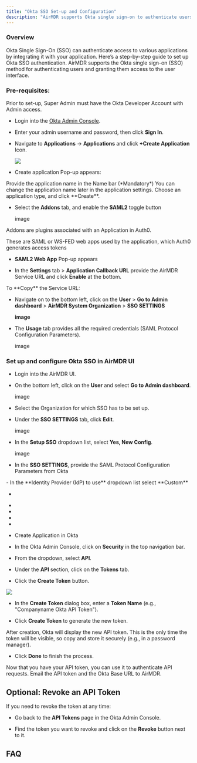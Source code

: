 ```yaml
---
title: "Okta SSO Set-up and Configuration"
description: "AirMDR supports Okta single sign-on to authenticate users for access to the AirMDR UI."
---
```


### Overview

Okta Single Sign-On (SSO) can authenticate access to various applications by integrating it with your application. Here’s a step-by-step guide to set up Okta SSO authentication.
AirMDR supports the Okta single sign-on (SSO) method for authenticating users and granting them access to the user interface.

### Pre-requisites:

<Tip>
  Prior to set-up, Super Admin must have the Okta Developer Account with Admin access.
</Tip>

* Login into the [Okta Admin Console](https://your-okta-domain.okta.com).

* Enter your admin username and password, then click **Sign In**.

* Navigate to **Applications** → **Applications** and click **+Create Application** Icon.

  ![](/image.png)

* Create application Pop-up appears:

<Check>
  Provide the application name in the Name bar (*Mandatory*)

  <Note>
    You can change the application name later in the application settings.
  </Note>
</Check>

<Check>
  Choose an application type, and click **Create**.
</Check>

* Select the **Addons** tab, and enable the **SAML2** toggle button




  image

<Info>
  Addons are plugins associated with an Application in Auth0.&#x20;


  These are SAML or WS-FED web apps used by the application, which Auth0 generates access tokens
</Info>

* **SAML2 Web App** Pop-up appears

* In the **Settings** tab > **Application Callback URL** provide the AirMDR Service URL and click **Enable** at the bottom.

<Tip>
  To **Copy** the Service URL:

  * Navigate on to the bottom left, click on the **User** > **Go to Admin dashboard** > **AirMDR System Organization** > **SSO SETTINGS**




    **image**
</Tip>

* The **Usage** tab provides all the required credentials (SAML Protocol Configuration Parameters).




  image

### Set up and configure Okta SSO in AirMDR UI

* Login into the AirMDR UI.

* On the bottom left, click on the **User** and select **Go to Admin dashboard**.




  image

* Select the Organization for which SSO has to be set up.

* Under the **SSO SETTINGS** tab, click **Edit**.




  image

* In the **Setup SSO** dropdown list, select **Yes, New Config**.




  image

* In the **SSO SETTINGS**, provide the SAML Protocol Configuration Parameters from Okta

<Check>
  - In the **Identity Provider (IdP) to use** dropdown list select **Custom**

  -
</Check>

*

*

*

*

* Create Application in Okta

* In the Okta Admin Console, click on **Security** in the top navigation bar.

* From the dropdown, select **API**.

* Under the **API** section, click on the **Tokens** tab.

* Click the **Create Token** button.

![](/Okta2.png)

* In the **Create Token** dialog box, enter a **Token Name** (e.g., "Companyname Okta API Token").

* Click **Create Token** to generate the new token.

<Info>
  After creation, Okta will display the new API token.
</Info>

<Warning>
  This is the only time the token will be visible, so copy and store it securely (e.g., in a password manager).
</Warning>

* Click **Done** to finish the process.

<Tip>
  Now that you have your API token, you can use it to authenticate API requests.
</Tip>

<Check>
  <Icon icon="envelope" /> Email the API token and the Okta Base URL to AirMDR.
</Check>

## Optional: Revoke an API Token

If you need to revoke the token at any time:

* Go back to the **API Tokens** page in the Okta Admin Console.

* Find the token you want to revoke and click on the **Revoke** button next to it.

## FAQ